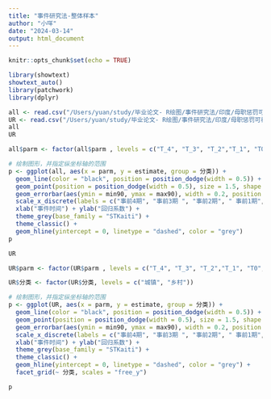 ```yaml
---
title: "事件研究法-整体样本"
author: "小咩"
date: "2024-03-14"
output: html_document
---
```


```r
knitr::opts_chunk$set(echo = TRUE)
```


```r
library(showtext)
showtext_auto()
library(patchwork)
library(dplyr)
```


```r
all <- read.csv("/Users/yuan/study/毕业论文- R绘图/事件研究法/印度/母职惩罚可视化/all_india.csv")
UR <- read.csv("/Users/yuan/study/毕业论文- R绘图/事件研究法/印度/母职惩罚可视化/UR_india.csv")
all
UR
```

```r
all$parm <- factor(all$parm , levels = c("T_4", "T_3", "T_2","T_1", "T0", "T1", "T2", "T3", "T4	" ))

# 绘制图形，并指定纵坐标轴的范围
p <- ggplot(all, aes(x = parm, y = estimate, group = 分类)) +
  geom_line(color = "black", position = position_dodge(width = 0.5)) +
  geom_point(position = position_dodge(width = 0.5), size = 1.5, shape = 21, fill = "black") +
  geom_errorbar(aes(ymin = min90, ymax = max90), width = 0.2, position = position_dodge(width = 0.5)) +
  scale_x_discrete(labels = c("事前4期", "事前3期 ", "事前2期", " 事前1期", "事后0期", " 事后1期", "事后2期", "事后3期 ", "事后4期 ")) +
  xlab("事件时间") + ylab("回归系数") +
  theme_grey(base_family = "STKaiti") +
  theme_classic() +
  geom_hline(yintercept = 0, linetype = "dashed", color = "grey") 
p

```

```r
UR
```


```r
UR$parm <- factor(UR$parm , levels = c("T_4", "T_3", "T_2","T_1", "T0", "T1", "T2", "T3", "T4	" ))

UR$分类 <- factor(UR$分类, levels = c("城镇", "乡村"))

# 绘制图形，并指定纵坐标轴的范围
p <- ggplot(UR, aes(x = parm, y = estimate, group = 分类)) +
  geom_line(color = "black", position = position_dodge(width = 0.5)) +
  geom_point(position = position_dodge(width = 0.5), size = 1.5, shape = 21, fill = "black") +
  geom_errorbar(aes(ymin = min90, ymax = max90), width = 0.2, position = position_dodge(width = 0.5)) +
  scale_x_discrete(labels = c("事前4期", "事前3期 ", "事前2期", " 事前1期", "事后0期", " 事后1期", "事后2期", "事后3期 ", "事后4期 ")) +
  xlab("事件时间") + ylab("回归系数") +
  theme_grey(base_family = "STKaiti") +
  theme_classic() +
  geom_hline(yintercept = 0, linetype = "dashed", color = "grey") +
  facet_grid(~ 分类, scales = "free_y")

p

```


